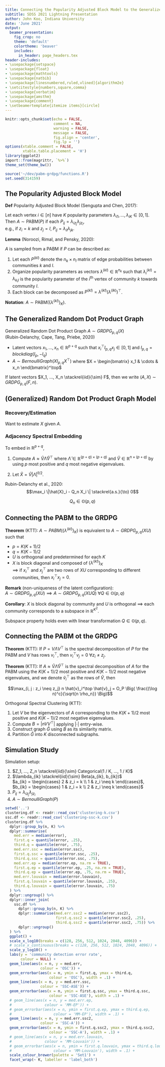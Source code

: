 ```yaml
---
title: Connecting the Popularity Adjusted Block Model to the Generalized Random Dot Product Graph
subtitle: SDSS 2021 Lightning Presentation
author: John Koo, Indiana University
date: 'June 2021'
output: 
  beamer_presentation:
    fig_crop: no
    theme: 'default'
    colortheme: 'beaver'
    includes:
      in_header: page_headers.tex
header-includes:
- \usepackage{setspace}
- \usepackage{float}
- \usepackage{mathtools}
- \usepackage{natbib}
- \usepackage[linesnumbered,ruled,vlined]{algorithm2e} 
- \setcitestyle{numbers,square,comma}
- \usepackage{verbatim}
- \usepackage{amsthm}
- \usepackage{comment}
- \setbeamertemplate{itemize items}[circle]
---
```


```r
knitr::opts_chunk$set(echo = FALSE, 
                      comment = NA, 
                      warning = FALSE, 
                      message = FALSE,
                      fig.align = 'center',
                      fig.lp = '')
options(xtable.comment = FALSE, 
        xtable.table.placement = 'H')
library(ggplot2)
import::from(magrittr, `%>%`)
theme_set(theme_bw())

source('~/dev/pabm-grdpg/functions.R')
set.seed(314159)
```

## The Popularity Adjusted Block Model

\newcommand{\diag}{\text{diag}}
\newcommand{\tr}{\text{Tr}}
\newcommand{\blockdiag}{\text{blockdiag}}
\newcommand{\indep}{\stackrel{\text{ind}}{\sim}}
\newcommand{\iid}{\stackrel{\text{iid}}{\sim}}
\newcommand{\Bernoulli}{\text{Bernoulli}}
\newcommand{\Betadist}{\text{Beta}}
\newcommand{\BG}{\text{BernoulliGraph}}
\newcommand{\Cat}{\text{Categorical}}
\newcommand{\Uniform}{\text{Uniform}}
\newcommand{\RDPG}{\text{RDPG}}
\newcommand{\GRDPG}{\text{GRDPG}}
\newcommand{\PABM}{\text{PABM}}

**Def** Popularity Adjusted Block Model (Sengupta and Chen, 2017):

Let each vertex $i \in [n]$ have $K$ popularity parameters
$\lambda_{i1}, ..., \lambda_{iK} \in [0, 1]$. 
Then $A \sim \PABM(P)$ if each $P_{ij} = \lambda_{i z_j} \lambda_{j z_i}$,  
e.g., if $z_i = k$ and $z_j = l$, $P_{ij} = \lambda_{il} \lambda_{jk}$.

**Lemma** (Noroozi, Rimal, and Pensky, 2020): 

$A$ is sampled from a PABM if $P$ can be described as:

1. Let each $P^{(kl)}$ denote the $n_k \times n_l$ matrix of edge probabilities 
between communities $k$ and $l$. 
2. Organize popularity parameters as vectors 
$\lambda^{(kl)} \in \mathbb{R}^{n_k}$ 
such that $\lambda^{(kl)}_i = \lambda_{k_i l}$ is the popularity parameter 
of the $i$^th^ vertex of community $k$ towards community $l$. 
3. Each block can be decomposed as 
$P^{(kl)} = \lambda^{(kl)} (\lambda^{(lk)})^\top$.

**Notation**: $A \sim \PABM(\{\lambda^{(kl)}\}_K)$.

## The Generalized Random Dot Product Graph

Generalized Random Dot Product Graph $A \sim GRDPG_{p, q}(X)$  
(Rubin-Delanchy, Cape, Tang, Priebe, 2020)

* Latent vectors $x_1, ..., x_n \in \mathbb{R}^{p+q}$ such that 
$x_i^\top I_{p, q} x_j \in [0, 1]$ and $I_{p, q} = blockdiag(I_p, -I_q)$
* $A \sim BernoulliGraph(X I_{p, q} X^\top)$ where 
$X = \begin{bmatrix} x_1 & \cdots & x_n \end{bmatrix}^\top$

If latent vectors $X_1, ..., X_n \stackrel{iid}{\sim} F$, then we write 
$(A, X) \sim GRDPG_{p, q}(F, n)$.

## (Generalized) Random Dot Product Graph Model

### Recovery/Estimation

Want to estimate $X$ given $A$.

### Adjacency Spectral Embedding

To embed in $\mathbb{R}^{p+q}$, 

1. Compute $A \approx \hat{V} \hat{\Lambda} \hat{V}^\top$ 
where $\hat{\Lambda} \in \mathbb{R}^{(p+q) \times (p+q)}$ and 
$\hat{V} \in \mathbb{R}^{n \times (p+q)}$ by using 
$p$ most positive and $q$ most negative eigenvalues.

2. Let $\hat{X} = \hat{V} |\hat{\Lambda}|^{1/2}$.

\vspace*{.5\baselineskip}

Rubin-Delanchy et al., 2020:  
$$\max_i \|\hat{X}_i - Q_n X_i \| \stackrel{a.s.}{\to} 0$$

$$Q_n \in \mathbb{O}(p, q)$$

## Connecting the PABM to the GRDPG

**Theorem** (KTT): $A \sim PABM(\{\lambda^{(kl)}\}_K)$ is equivalent to 
$A \sim GRDPG_{p, q}(X U)$ such that

* $p = K (K + 1) / 2$
* $q = K (K - 1) / 2$
* $U$ is orthogonal and predetermined for each $K$
* $X$ is block diagonal and composed of $\{\lambda^{(kl)}\}_K$  
$\implies$ if $x_i^\top$ and $x_j^\top$ are two rows of $X U$ corresponding 
to different communities, then $x_i^\top x_j = 0$.

**Remark** (non-uniqueness of the latent configuration):  
$A \sim GRDPG_{p, q}(X U) \implies A \sim GRDPG_{p, q}(X U Q)$ 
$\forall Q \in \mathbb{O}(p, q)$

**Corollary**: $X$ is block diagonal by community and 
$U$ is orthogonal $\implies$ 
each community corresponds to a subspace in $\mathbb{R}^{K^2}$.

Subspace property holds even with linear transformation 
$Q \in \mathbb{O}(p, q)$.

## Connecting the PABM ot the GRDPG

**Theorem** (KTT): 
If $P = V \Lambda V^\top$ is the spectral decomposition of $P$ for the PABM and 
$V$ has rows $v_i^\top$, then $v_i^\top v_j = 0$ $\forall z_i \neq z_j$.

**Theorem** (KTT): 
If $A \approx \hat{V} \hat{\Lambda} \hat{V}^\top$ is the spectral decomposition 
of $A$ for the PABM using the $K (K+1) / 2$ most positive and $K (K-1) / 2$ 
most negative eigenvalues, and we denote $\hat{v}_i^\top$ as the rows of 
$\hat{V}$, then 

$$\max_{i, j : z_i \neq z_j} n \hat{v}_i^\top \hat{v}_j = 
O_P \Big( \frac{(\log n)^c}{\sqrt{n \rho_n}} \Big)$$

Orthogonal Spectral Clustering (KTT): 

1. Let $V$ be the eigenvectors of $A$ corresponding to the $K (K+1)/2$ most 
positive and $K (K-1) / 2$ most negative eigenvalues.
2. Compute $B = |n V V^\top|$ applying $|\cdot|$ entry-wise.
3. Construct graph $\hat{G}$ using $B$ as its similarity matrix.
4. Partition $\hat{G}$ into $K$ disconnected subgraphs.

## Simulation Study

Simulation setup:

1. $Z_1, ..., Z_n \stackrel{iid}{\sim} Categorical(1 / K, ..., 1 / K)$
2. $\lambda_{ik} \stackrel{iid}{\sim} Beta(a_{ik}, b_{ik})$  
$a_{ik} = \begin{cases} 2 & z_i = k \\ 1 & z_i \neq k \end{cases}$, 
$b_{ik} = \begin{cases} 1 & z_i = k \\ 2 & z_i \neq k \end{cases}$
3. $P_{ij} = \lambda_{i z_j} \lambda_{j z_i}$
4. $A \sim BernoulliGraph(P)$

```r
setwd('..')
clustering.df <- readr::read_csv('clustering-k.csv')
ssc.df <- readr::read_csv('clustering-ssc-k.csv')
clustering.df %>%
  dplyr::group_by(n, K) %>%
  dplyr::summarise(
    med.err = median(error),
    first.q = quantile(error, .25),
    third.q = quantile(error, .75),
    med.err.ssc = median(error.ssc),
    first.q.ssc = quantile(error.ssc, .25),
    third.q.ssc = quantile(error.ssc, .75),
    med.err.ep = median(error.ep, na.rm = TRUE),
    first.q.ep = quantile(error.ep, .25, na.rm = TRUE),
    third.q.ep = quantile(error.ep, .75, na.rm = TRUE),
    med.err.louvain = median(error.louvain),
    first.q.louvain = quantile(error.louvain, .25),
    third.q.louvain = quantile(error.louvain, .75)
  ) %>% 
  dplyr::ungroup() %>% 
  dplyr::inner_join(
    ssc.df %>% 
      dplyr::group_by(n, K) %>% 
      dplyr::summarise(med.err.ssc2 = median(error.ssc2),
                       first.q.ssc2 = quantile(error.ssc2, .25),
                       third.q.ssc2 = quantile(error.ssc2, .75)) %>% 
      dplyr::ungroup()
  ) %>% 
  ggplot() +
  scale_x_log10(breaks = c(128, 256, 512, 1024, 2048, 4096)) +
  # scale_x_continuous(breaks = c(128, 256, 512, 1024, 2048, 4096)) + 
  scale_y_log10() +
  labs(y = 'community detection error rate', 
       colour = NULL) +
  geom_line(aes(x = n, y = med.err,
                colour = 'OSC')) +
  geom_errorbar(aes(x = n, ymin = first.q, ymax = third.q,
                    colour = 'OSC'), width = .1) + 
  geom_line(aes(x = n, y = med.err.ssc,
                colour = 'SSC-ASE')) + 
  geom_errorbar(aes(x = n, ymin = first.q.ssc, ymax = third.q.ssc,
                    colour = 'SSC-ASE'), width = .1) + 
  # geom_line(aes(x = n, y = med.err.ep,
  #               colour = 'MM-EP')) + 
  # geom_errorbar(aes(x = n, ymin = first.q.ep, ymax = third.q.ep,
  #                   colour = 'MM-EP'), width = .1) + 
  geom_line(aes(x = n, y = med.err.ssc2,
                colour = 'SSC-A')) + 
  geom_errorbar(aes(x = n, ymin = first.q.ssc2, ymax = third.q.ssc2,
                    colour = 'SSC-A'), width = .1) + 
  # geom_line(aes(x = n, y = med.err.louvain,
  #               colour = 'MM-Louvain')) + 
  # geom_errorbar(aes(x = n, ymin = first.q.louvain, ymax = third.q.louvain,
  #                   colour = 'MM-Louvain'), width = .1) + 
  scale_colour_brewer(palette = 'Set1') + 
  facet_wrap(~ K, labeller = 'label_both')
```